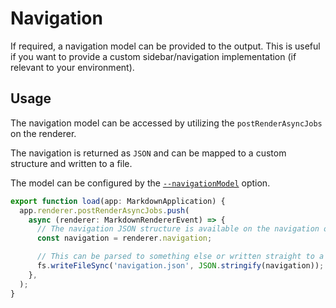 # Navigation

If required, a navigation model can be provided to the output. This is useful if you want to provide a custom sidebar/navigation implementation (if relevant to your environment).

## Usage

The navigation model can be accessed by utilizing the `postRenderAsyncJobs` on the renderer.

The navigation is returned as `JSON` and can be mapped to a custom structure and written to a file.

The model can be configured by the [`--navigationModel`](/docs/options#navigationmodel) option.

```ts filename="custom-plugin.ts"
export function load(app: MarkdownApplication) {
  app.renderer.postRenderAsyncJobs.push(
    async (renderer: MarkdownRendererEvent) => {
      // The navigation JSON structure is available on the navigation object.
      const navigation = renderer.navigation;

      // This can be parsed to something else or written straight to a file:
      fs.writeFileSync('navigation.json', JSON.stringify(navigation));
    },
  );
}
```
